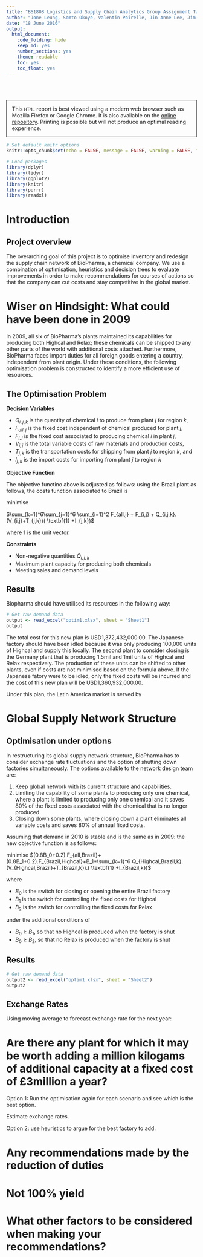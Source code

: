```yaml
---
title: "BS1808 Logistics and Supply Chain Analytics Group Assignment Two"
author: "Jone Leung, Somto Okoye, Valentin Poirelle, Jin Anne Lee, Jim Leach, Niccolo Valerio"
date: "18 June 2016"
output:
  html_document:
    code_folding: hide
    keep_md: yes
    number_sections: yes
    theme: readable
    toc: yes
    toc_float: yes
---
```


<br>
<br>
<p style="border:1.5px; border-style:solid; border-color:#000000; padding: 1em;"> This `HTML` report is best viewed using a modern web browser such as Mozilla Firefox or Google Chrome. It is also available on the [online repository](https://github.com/Jim89/lsca_group). Printing is possible but will not produce an optimal reading experience.</p>

```r
# Set default knitr options
knitr::opts_chunk$set(echo = FALSE, message = FALSE, warning = FALSE, fig.align = "center")

# Load packages
library(dplyr)
library(tidyr)
library(ggplot2)
library(knitr)
library(purrr)
library(readxl)
```

# Introduction

## Project overview

The overarching goal of this project is to optimise inventory and redesign the supply chain network of BioPharma, a chemical company. We use a combination of optimisation, heuristics and decision trees to evaluate improvements in order to make recommendations for courses of actions so that the company can cut costs and stay competitive in the global market.

# Wiser on Hindsight: What could have been done in 2009

In 2009, all six of BioPharma's plants maintained its capabilities for producing both Highcal and Relax; these chemicals can be shipped to any other parts of the world with additional costs attached. Furthermore, BioPharma faces import duties for all foreign goods entering a country, independent from plant origin. Under these conditions, the following optimisation problem is constructed to identify a more efficient use of resources.

## The Optimisation Problem

__Decision Variables__

* $Q_{i,j,k}$ is the quantity of chemical $i$ to produce from plant $j$ for region $k$,
* $F_{all,j}$ is the fixed cost independent of chemical produced for plant $j$,
* $F_{i,j}$ is the fixed cost associated to producing chemical $i$ in plant $j$,
* $V_{i,j}$ is the total variable costs of raw materials and production costs,
* $T_{j,k}$ is the transportation costs for shipping from plant $j$ to region $k$, and
* $I_{j,k}$ is the import costs for importing from plant $j$ to region $k$

__Objective Function__

The objective functino above is adjusted as follows: using the Brazil plant as follows, the costs function associated to Brazil is

minimise 

$\sum_{k=1}^6\sum_{j=1}^6 \sum_{i=1}^2 F_{all,j} + F_{i,j} + Q_{i,j,k}.(V_{i,j}+T_{j,k})( \textbf{1} +I_{j,k})$

where $\textbf{1}$ is the unit vector.

__Constraints__

* Non-negative quantities $Q_{i,j,k}$
* Maximum plant capacity for producing both chemicals
* Meeting sales and demand levels 

## Results

Biopharma should have utilised its resources in the following way:

```r
# Get raw demand data
output <- read_excel("optim1.xlsx", sheet = "Sheet1")
output

```

The total cost for this new plan is USD1,372,432,000.00. The Japanese factory should have been idled because it was only producing 100,000 units of Highcal and supply this locally. The second plant to consider closing is the Germany plant that is producing 1.5mil and 1mil units of Highcal and Relax respectively. The production of these units can be shifted to other plants, even if costs are not minimised based on the formula above. If the Japanese fatory were to be idled, only the fixed costs will be incurred and the cost of this new plan will be USD1,360,932,000.00.

Under this plan, the Latin America market is served by 

# Global Supply Network Structure

## Optimisation under options
In restructuring its global supply network structure, BioPharma has to consider exchange rate fluctuations and the option of shutting down factories simultaneously. The options available to the network design team are:

1. Keep global network with its current structure and capabilities.
2. Limiting the capability of some plants to producing only one chemical, where a plant is limited to producing only one chemical and it saves 80% of the fixed costs associated with the chemical that is no longer produced.
3. Closing down some plants, where closing down a plant eliminates all variable costs and saves 80% of annual fixed costs.

Assuming that demand in 2010 is stable and is the same as in 2009: the new objective function is as follows:

minimise $(0.8B_0+0.2).F_{all,Brazil}+(0.8B_1+0.2).F_{Brazil,Highcal}+B_1*\sum_{k=1}^6 Q_{Highcal,Brazil,k}.(V_{Highcal,Brazil}+T_{Brazil,k}).( \textbf{1} +I_{Brazil,k})$

where 

* $B_0$ is the switch for closing or opening the entire Brazil factory
* $B_1$ is the switch for controlling the fixed costs for Highcal 
* $B_2$ is the switch for controlling the fixed costs for Relax 

under the additional conditions of

* $B_0 \geq B_1$, so that no Highcal is produced when the factory is shut
* $B_0 \geq B_2$, so that no Relax is produced when the factory is shut

## Results

```r
# Get raw demand data
output2 <- read_excel("optim1.xlsx", sheet = "Sheet2")
output2

```

## Exchange Rates

Using moving average to forecast exchange rate for the next year:





# Are there any plant for which it may be worth adding a million kilogams of additional capacity at a fixed cost of £3million a year?


Option 1: Run the optimisation again for each scenario and see which is the best option.

Estimate exchange rates. 

Option 2: use heuristics to argue for the best factory to add. 


# Any recommendations made by the reduction of duties


# Not 100% yield


# What other factors to be considered when making your recommendations?
